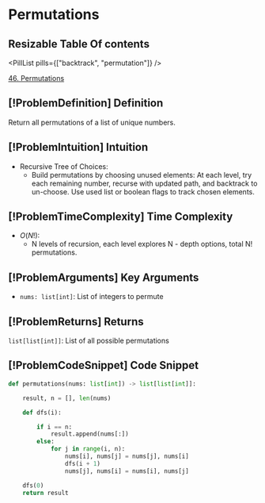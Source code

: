 # Permutations

## Resizable Table Of contents

<DifficultyBadge difficulty="medium" />

<PillList pills={["backtrack", "permutation"]} />

[46. Permutations](https://leetcode.com/problems/permutations)

## [!ProblemDefinition] Definition

Return all permutations of a list of unique numbers.

## [!ProblemIntuition] Intuition

- Recursive Tree of Choices:
    - Build permutations by choosing unused elements: At each level, try each remaining number, recurse with updated path, and backtrack to un-choose. Use used list or boolean flags to track chosen elements.

## [!ProblemTimeComplexity] Time Complexity

- $O(N!)$:
    - N levels of recursion, each level explores N - depth options, total N! permutations.

## [!ProblemArguments] Key Arguments

- `nums: list[int]`: List of integers to permute

## [!ProblemReturns] Returns

`list[list[int]]`: List of all possible permutations

## [!ProblemCodeSnippet] Code Snippet

```python meta="source=problems/46-permutations/solution.py"
def permutations(nums: list[int]) -> list[list[int]]:

    result, n = [], len(nums)

    def dfs(i):

        if i == n:
            result.append(nums[:])
        else:
            for j in range(i, n):
                nums[i], nums[j] = nums[j], nums[i]
                dfs(i + 1)
                nums[j], nums[i] = nums[i], nums[j]

    dfs(0)
    return result
```

